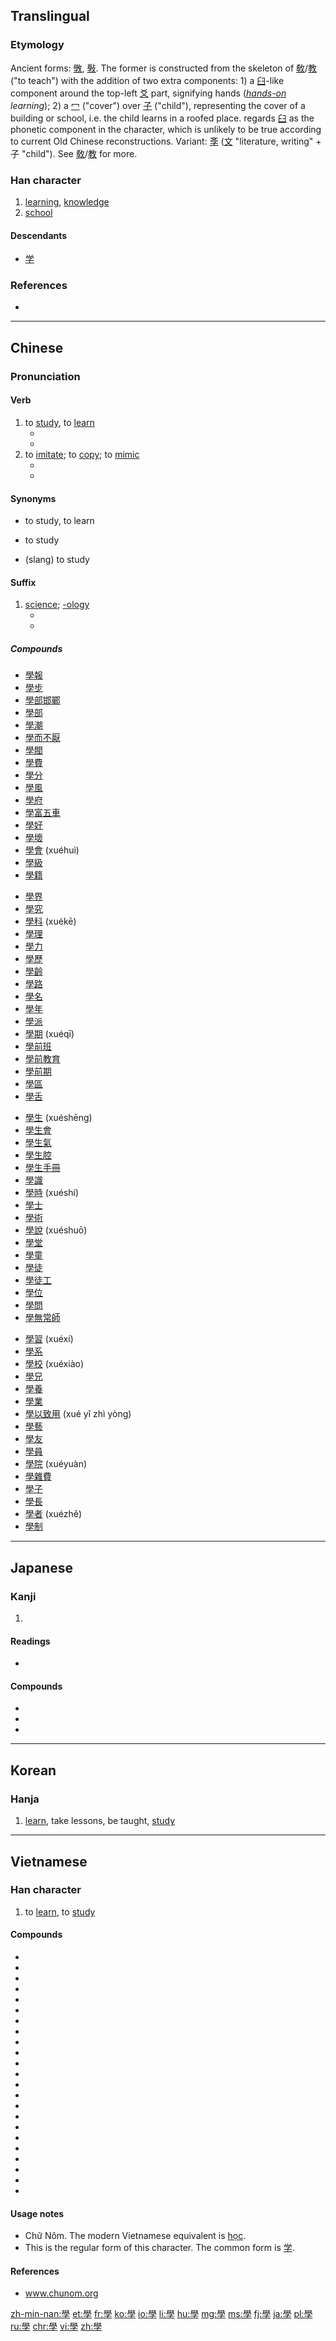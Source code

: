 {{also|学}}
==Translingual==
{{stroke order|type=animate}}
{{stroke order|type=alternative}}<!-- Are these traditional/modern, in some order? Check at commons too. -->

===Etymology===
{{Han etyl}}
Ancient forms: [[斆]], [[斅]]. The former is constructed from the skeleton of [[敎]]/[[教]] ("to teach") with the addition of two extra components: 1) a [[臼]]-like component around the top-left [[爻]] part, signifying hands (''[[hands-on]] learning''); 2) a [[冖]] ("cover") over [[子]] ("child"), representing the cover of a building or school, i.e. the child learns in a roofed place. ''{{w|Shuowen}}'' regards [[臼]] as the phonetic component in the character, which is unlikely to be true according to current Old Chinese reconstructions. Variant: [[斈]] ([[文]] "literature, writing" + 子 "child"). See [[敎]]/[[教]] for more.

===Han character===
{{Han char|rn=39|rad=子|as=13|sn=16|four=7740<sub>7</sub>|canj=竹月弓木 (HBND)|ids=⿱𦥯子}}

# [[learning]], [[knowledge]]
# [[school]]

====Descendants====
* [[学]]

===References===
* {{Han ref|kx=0280.280|dkj=07033|dj=0549.270|hdz=21019.110|uh=5B78|ud=23416|bh=BEC7|bd=48839}}

----

==Chinese==
{{zh-forms|s=学}}

===Pronunciation===
{{zh-pron
|m=xué
|c=hok6
|h=
|mn=o̍h/ha̍k
|mn_note=o̍h - vernacular, ha̍k - literary
|w=
|mc=y
|oc=y
|ma=zh-xué.ogg
|cat=n
}}

====Verb====
{{zh-verb|s}}

# to [[study]], to [[learn]]
#* {{zh-usex|我 父母親 希望 我 '''學''' 醫，但是 我 不 願意|My parents hoped I would '''study''' medicine, but I didn't want to.}}
#* {{zh-usex|我 打算 學 攝影。|I plan to learn photography.}}
# to [[imitate]]; to [[copy]]; to [[mimic]]
#* {{zh-usex|我 妹妹 什麼 都 '''學''' 我。|My little sister likes to '''copy''' everything I do.}}
#* {{zh-usex|鸚鵡 '''學''' 人 語。|Parrots '''imitate''' human speech.}}

====Synonyms====
* {{zh-l|學習/学习|xuéxí}} to study, to learn
* {{zh-l|讀書/读书|dúshū}} to study
* {{zh-l|唸書/念书|niànshū}} (slang) to study

====Suffix====
{{zh-suf|s}}

# [[science]]; [[-ology]]
#* {{zh-usex|化學|chemistry}}
#* {{zh-usex|生物學|biology}}

=====Compounds=====
{{rel-top4}}
* [[學報]]
* [[學步]]
* [[學部邯鄲]]
* [[學部]]
* [[學潮]]
* [[學而不厭]]
* [[學閥]]
* [[學費]]
* [[學分]]
* [[學風]]
* [[學府]]
* [[學富五車]]
* [[學好]]
* [[學壞]]
* [[學會]] (xuéhuì)
* [[學級]]
* [[學籍]]
{{rel-mid4}}
* [[學界]]
* [[學究]]
* [[學科]] (xuékē)
* [[學理]]
* [[學力]]
* [[學歷]]
* [[學齡]]
* [[學路]]
* [[學名]]
* [[學年]]
* [[學派]]
* [[學期]] (xuéqī)
* [[學前班]]
* [[學前教育]]
* [[學前期]]
* [[學區]]
* [[學舌]]
{{rel-mid4}}
* [[學生]] (xuéshēng)
* [[學生會]]
* [[學生氣]]
* [[學生腔]]
* [[學生手冊]]
* [[學識]]
* [[學時]] (xuéshí)
* [[學士]]
* [[學術]]
* [[學說]] (xuéshuō)
* [[學堂]]
* [[學童]]
* [[學徒]]
* [[學徒工]]
* [[學位]]
* [[學問]]
* [[學無常師]]
{{rel-mid4}}
* [[學習]] (xuéxí)
* [[學系]]
* [[學校]] (xuéxiào)
* [[學兄]]
* [[學養]]
* [[學業]]
* [[學以致用]] (xué yǐ zhì yòng)
* [[學藝]]
* [[學友]]
* [[學員]]
* [[學院]] (xuéyuàn)
* [[學雜費]]
* [[學子]]
* [[學長]]
* [[學者]] (xuézhě)
* [[學制]]
{{rel-bottom}}

----

==Japanese==

===Kanji===
{{ja-kanji|grade=9|rs=子13|style=ky|shin=学}}

# {{defn|lang=ja|sort=子13}}

====Readings====
* {{ja-readings
|goon=[[がく]] (gaku)
|kanon=[[がく]] (gaku)
|kun=[[まなぶ]] (manabu)}}

====Compounds====
* {{l|ja|sc=Jpan|蘭學|tr=らんがく, rangaku}}
* {{l|ja|sc=Jpan|學校|tr=がっこう, gakkō}}
* {{l|ja|sc=Jpan|學生|tr=がくせい, gakusei}}

----

==Korean==

===Hanja===
{{ko-hanja|hangeul=학|rv=hak|mr=hak|y=hak|eumhun=배우다|ehrv=bae-uda|ehmr=paeuda|ehy=pay.uta}}

# [[learn]], take lessons, be taught, [[study]]

----

==Vietnamese==

===Han character===
{{vi-hantu|[[học]], [[hục]]|rs=子13}}

# to [[learn]], to [[study]]

====Compounds====
* {{l|vi|學習|tr=[[học tập]]}}
* {{l|vi|哲學|tr=[[triết học]]}}
* {{l|vi|神學|tr=[[thần học]]}}
* {{l|vi|學生|tr=[[học sinh]]}}
* {{l|vi|大學|tr=[[đại học]]}}
* {{l|vi|科學|tr=[[khoa học]]}}
* {{l|vi|小學|tr=[[tiểu học]]}}
* {{l|vi|𠰺學|tr=[[dạy học]]}}
* {{l|vi|中學|tr=[[trung học]]}}
* {{l|vi|儒學|tr=[[Nho học]]}}
* {{l|vi|化學|tr=[[hoá học]]}}
* {{l|vi|場學|tr=[[trường học]]}}
* {{l|vi|學院|tr=[[học viện]]}}
* {{l|vi|生學|tr=[[sinh học]]}}
* {{l|vi|藥學|tr=[[dược học]]}}
* {{l|vi|人類學|tr=[[nhân loại học]]}}
* {{l|vi|分類學|tr=[[phân loại học]]}}
* {{l|vi|動物學|tr=[[động vật học]]}}
* {{l|vi|場大學|tr=[[trường đại học]]}}
* {{l|vi|場小學|tr=[[trường tiểu học]]}}
* {{l|vi|地質學|tr=[[địa chất học]]}}
* {{l|vi|考古學|tr=[[khảo cổ học]]}}
* {{l|vi|古生物學|tr=[[cổ sinh vật học]]}}

====Usage notes====
* Chữ Nôm. The modern Vietnamese equivalent is [[học]].
* This is the regular form of this character. The common form is [[学]].

====References====
* [http://www.chunom.org/pages/學 www.chunom.org]

[[zh-min-nan:學]]
[[et:學]]
[[fr:學]]
[[ko:學]]
[[io:學]]
[[li:學]]
[[hu:學]]
[[mg:學]]
[[ms:學]]
[[fj:學]]
[[ja:學]]
[[pl:學]]
[[ru:學]]
[[chr:學]]
[[vi:學]]
[[zh:學]]